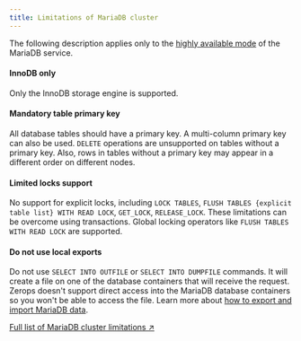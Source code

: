 ```yaml
---
title: Limitations of MariaDB cluster
---
```

The following description applies only to the [highly available mode](/mariadb/how-to/create#highly-available) of the MariaDB service.

#### InnoDB only
Only the InnoDB storage engine is supported.

#### Mandatory table primary key
All database tables should have a primary key. A multi-column primary key can also be used. `DELETE` operations are unsupported on tables without a primary key. Also, rows in tables without a primary key may appear in a different order on different nodes.

#### Limited locks support
No support for explicit locks, including `LOCK TABLES`, `FLUSH TABLES {explicit table list} WITH READ LOCK`, `GET_LOCK`, `RELEASE_LOCK`. These limitations can be overcome using transactions. Global locking operators like `FLUSH TABLES WITH READ LOCK` are supported. 

#### Do not use local exports
Do not use `SELECT INTO OUTFILE` or `SELECT INTO DUMPFILE` commands. It will create a file on one of the database containers that will receive the request. Zerops doesn't support direct access into the MariaDB database containers so you won't be able to access the file. Learn more about [how to export and import MariaDB data](/mariadb/how-to/export-import-data).

[Full list of MariaDB cluster limitations ↗](https://mariadb.com/kb/en/mariadb-galera-cluster-known-limitations/)

